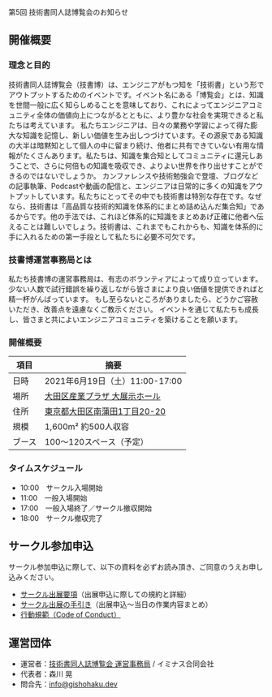 
<SEO title="第5回 技術書同人誌博覧会のお知らせ"/>

<SectionHeader text="NEXT EVENT" pageHeader>
第5回 技術書同人誌博覧会のお知らせ
</SectionHeader>

<MdxContainer>

## 開催概要

### 理念と目的

技術書同人誌博覧会（技書博）は、エンジニアがもつ知を「技術書」という形でアウトプットするためのイベントです。イベント名にある「博覧会」とは、知識を世間一般に広く知らしめることを意味しており、これによってエンジニアコミュニティ全体の価値向上につながるとともに、より豊かな社会を実現できると私たちは考えています。
私たちエンジニアは、日々の業務や学習によって得た膨大な知識を記憶し、新しい価値を生み出しつづけています。その源泉である知識の大半は暗黙知として個人の中に留まり続け、他者に共有できていない有用な情報がたくさんあります。私たちは、知識を集合知としてコミュニティに還元しあうことで、さらに何倍もの知識を吸収でき、よりよい世界を作り出せすことができるのではないでしょうか。
カンファレンスや技術勉強会で登壇、ブログなどの記事執筆、Podcastや動画の配信と、エンジニアは日常的に多くの知識をアウトプットしています。私たちにとってその中でも技術書は特別な存在です。なぜなら、技術書は「高品質な技術的知識を体系的にまとめ詰め込んだ集合知」であるからです。他の手法では、これほど体系的に知識をまとめあげ正確に他者へ伝えることは難しいでしょう。技術書は、これまでもこれからも、知識を体系的に手に入れるための第一手段として私たちに必要不可欠です。

### 技書博運営事務局とは

私たち技書博の運営事務局は、有志のボランティアによって成り立っています。
少ない人数で試行錯誤を繰り返しながら皆さまにより良い価値を提供できればと精一杯がんばっています。
もし至らないところがありましたら、どうかご容赦いただき、改善点を遠慮なくご教示ください。
イベントを通じて私たちも成長し、皆さまと共によいエンジニアコミュニティを築けることを願います。

### 開催概要

項目 | 摘要
----- | -----
日時 | 2021年6月19日（土）11:00-17:00
場所 | [大田区産業プラザ 大展示ホール](https://www.pio-ota.net/access/)
住所 | [東京都大田区南蒲田1丁目20-20](https://goo.gl/maps/CxWkCqqSbmLjGuL36)
規模 | 1,600m²	約500人収容
ブース | 100～120スペース（予定）

### タイムスケジュール

- 10:00　サークル入場開始
- 11:00　一般入場開始
- 17:00　一般入場終了／サークル撤収開始
- 18:00　サークル撤収完了

## サークル参加申込

サークル参加申込に際して、以下の資料を必ずお読み頂き、ご同意のうえお申し込みください。

- [サークル出展要項](https://esa-pages.io/p/sharing/13039/posts/115/7fbe936149a836eac678.html)（出展申込に際しての規約と詳細）
- [サークル出展の手引き](https://esa-pages.io/p/sharing/13039/posts/114/1bf5c92680752740142d.html)（出展申込～当日の作業内容まとめ）
- [行動規範（Code of Conduct）](https://esa-pages.io/p/sharing/13039/posts/13/4c6fe5c0f58bb4fb32cd.html)

## 運営団体

- 運営者：[技術書同人誌博覧会 運営事務局](https://gishohaku.dev/) / イミナス合同会社
- 代表者：森川 晃
- 問合先：[info@gishohaku.dev](mailto:info@gishohaku.dev)

</MdxContainer>
